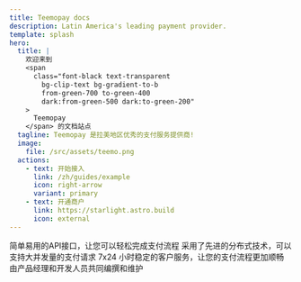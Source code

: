 ```yaml
---
title: Teemopay docs
description: Latin America's leading payment provider.
template: splash
hero:
  title: |
    欢迎来到
    <span
      class="font-black text-transparent
        bg-clip-text bg-gradient-to-b
        from-green-700 to-green-400
        dark:from-green-500 dark:to-green-200"
    >
      Teemopay
    </span> 的文档站点
  tagline: Teemopay 是拉美地区优秀的支付服务提供商!
  image:
    file: /src/assets/teemo.png
  actions:
    - text: 开始接入
      link: /zh/guides/example
      icon: right-arrow
      variant: primary
    - text: 开通商户
      link: https://starlight.astro.build
      icon: external
---
```



<CardGrid stagger>
	<Card title="快速便捷" icon="add-document">
        简单易用的API接口，让您可以轻松完成支付流程
	</Card>
	<Card title="服务稳定" icon="setting">
        采用了先进的分布式技术，可以支持大并发量的支付请求
	</Card>
	<Card title="客户服务" icon="open-book">
        7x24 小时稳定的客户服务，让您的支付流程更加顺畅
	</Card>
    <Card title="文档编撰" icon="pencil">
        由产品经理和开发人员共同编撰和维护
    </Card>
</CardGrid>
